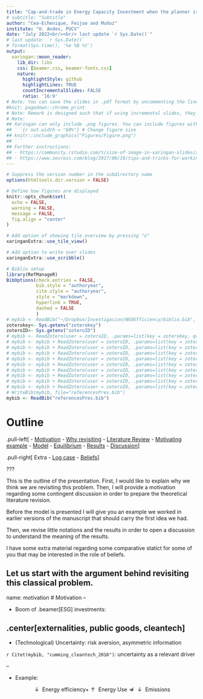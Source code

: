 ```yaml
---
title: "Cap-and-trade in Energy Capacity Investment when the planner is inattentive"
# subtitle: "Subtitle"
author: "Cea-Echenique, Feijoo and Muñoz"
institute: "U. Andes, PUCV"
date: "July 2022<br/><br/> last update `r Sys.Date()`"
# last update: `r Sys.Date()`
# format(Sys.time(), '%e %B %Y')
output:
  xaringan::moon_reader:
    lib_dir: libs
    css: [beamer.css, beamer-fonts.css]
    nature:
      highlightStyle: github
      highlightLines: TRUE
      countIncrementalSlides: FALSE
      ratio: '16:9'
# Note: You can save the slides in .pdf format by uncommenting the line below
#knit: pagedown::chrome_print
# Note: Remark is designed such that if using incremental slides, they need to be separated by --, followed by a line break. Official documentation: https://github.com/gnab/remark/wiki/Markdown.
# Note:
## Xaringan can only include .png figures. You can include figures with:
## ```{r out.width = "60%"} # Change figure size
## knitr::include_graphics("Figures/Figure.png")
## ```
## Further instructions:
## - https://community.rstudio.com/t/size-of-image-in-xaringan-slides/21319
## - https://www.zevross.com/blog/2017/06/19/tips-and-tricks-for-working-with-images-and-figures-in-r-markdown-documents/#arguments-out.width-and-out.height-apply-to-both-existing-images-and-r-generated-figures
---
```


```r
# Suppress the version number in the subdirectory name
options(htmltools.dir.version = FALSE)

# Define how figures are displayed
knitr::opts_chunk$set(
  echo = FALSE,
  warning = FALSE,
  message = FALSE,
  fig.align = "center"
)

# Add option of showing tile overview by pressing "o"
xaringanExtra::use_tile_view()

# Add option to write over slides
xaringanExtra::use_scribble()

# Biblio setup
library(RefManageR)
BibOptions(check.entries = FALSE,
           bib.style = "authoryear",
           cite.style = "authoryear",
           style = "markdown",
           hyperlink = TRUE,
           dashed = FALSE
           )
# mybib <- ReadBib("~/Dropbox/Investigacion/NGOEfficiency/biblio.bib", check = FALSE)
zoterokey<- Sys.getenv("zoterokey")
zoteroID<- Sys.getenv("zoteroID")
# mybib <- ReadZotero(user = zoteroID, .params=list(key = zoterokey, q="Samuelson")) + ReadZotero(user = zoteroID, .params=list(key = zoterokey, q="Cornes")) + ReadZotero(user = zoteroID, .params=list(key = zoterokey, q="Austen"))  + ReadZotero(user = zoteroID, .params=list(key = zoterokey, q="Gradstein")) + ReadZotero(user = zoteroID, .params=list(key = zoterokey, q="Nocetti"))  + ReadZotero(user = zoteroID, .params=list(key = zoterokey, q="Nitzan"))
# mybib <- mybib + ReadZotero(user = zoteroID, .params=list(key = zoterokey, q="Cumming"))
# mybib <- mybib + ReadZotero(user = zoteroID, .params=list(key = zoterokey, q="Bergstrom"))
# mybib <- mybib + ReadZotero(user = zoteroID, .params=list(key = zoterokey, q="Eichberger"))
# mybib <- mybib + ReadZotero(user = zoteroID, .params=list(key = zoterokey, q="Keenan"))
# mybib <- mybib + ReadZotero(user = zoteroID, .params=list(key = zoterokey, q="Tamai"))
# mybib <- mybib + ReadZotero(user = zoteroID, .params=list(key = zoterokey, q="Gravel"))
# mybib <- mybib + ReadZotero(user = zoteroID, .params=list(key = zoterokey, q="Chetty"))
# mybib <- mybib + ReadZotero(user = zoteroID, .params=list(key = zoterokey, q="Eichberger"))
# mybib <- mybib + ReadZotero(user = zoteroID, .params=list(key = zoterokey, q="Chetty"))
# WriteBib(mybib, file="referencesPres.bib")
mybib <- ReadBib("referencesPres.bib")
```


# Outline

.pull-left[
- [Motivation](#motivation)
- [Why revisiting](#why)
- [Literature Review](#litrev)
- [Motivating example](#example)
- [Model](#model)
  - [Equilibrium](#equilibrium)
  <!-- - [Assumptions](#assumptions) -->
  - [Results](#results)
- [Discussion](#discussion)
]

.pull-right[
Extra
  - [Log case](#logcase)
  - [Beliefs](#resultsBeliefs)
]  

???

This is the outline of the presentation. First, I would like to explain why we think we are revisiting this problem. Then, I will provide a motivation regarding some contingent discussion in order to prepare the theoretical literature revision.

Before the model is presented I will give you an example we worked in earlier versions of the manuscript that should carry the first idea we had.

Then, we revise little notations and the results in order to open a discussion to understand the meaning of the results.

I have some extra material regarding some comparative statict for some of you that may be interested in the role of beliefs.

Let us start with the argument behind revisiting this classical problem.  
---
name: motivation
# Motivation
--

- Boom of .beamer[ESG] investments: 

.center[externalities, public goods, cleantech]
--

- (Technological) Uncertainty: risk aversion, asymmetric information

`r Citet(mybib, "cumming_cleantech_2016")`: uncertainty as a relevant driver
   
 <!-- .blue[emphasis] -->

--

- Example:

$$\downarrow\text{ Energy efficiency} + \uparrow\text{ Energy Use} \nRightarrow\downarrow\text{ Emissions}$$  
<!-- .red[emphasis] -->

